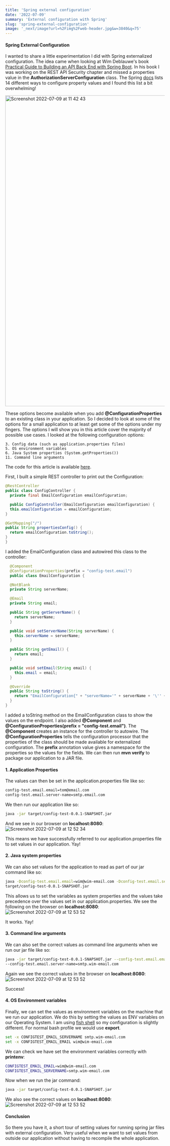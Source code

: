 ```yaml
---
title: 'Spring external configuration'
date: '2022-07-09'
summary: 'External configuration with Spring'
slug: 'spring-external-configuration'
image: '_next/image?url=%2Fimg%2Fweb-header.jpg&w=3840&q=75'
---
```


#### Spring External Configuration
I wanted to share a little experimentation I did with Spring externalized configuration. The idea came when looking at Wim
Deblauwe's book [Practical Guide to Building an API Back End with Spring Boot](https://www.infoq.com/minibooks/spring-boot-building-api-backend).
In his book I was working on the REST API Security chapter and missed a properties value in the **AuthorizationServerConfiguration**
class. The Spring [docs](https://docs.spring.io/spring-boot/docs/current/reference/html/features.html#features.external-config)
lists 14 different ways to configure property values and I found this list a bit overwhelming!

<img width="983" alt="Screenshot 2022-07-09 at 11 42 43"
     src="https://user-images.githubusercontent.com/27693622/178102390-d37a1576-acaa-4478-b22f-ac19f94fa6cc.png">

These options become available when you add **@ConfigurationProperties** to an existing class in your application.
So I decided to look at some of the options for a small application to at least get some of the options under my
fingers.
The options I will show you in this article cover the majority of possible use cases. I looked at the following
configuration
options:
```
3. Config data (such as application.properties files)
5. OS environment variables
6. Java System properties (System.getProperties())
11. Command line arguments
```
The code for this article is available [here](https://github.com/TomSpencerLondon/spring-config-practice).

First, I built a simple REST controller to print out the Configuration:
  ```java
  @RestController
  public class ConfigController {
    private final EmailConfiguration emailConfiguration;

    public ConfigController(EmailConfiguration emailConfiguration) {
    this.emailConfiguration = emailConfiguration;
  }

  @GetMapping("/")
  public String propertiesConfig() {
    return emailConfiguration.toString();
  }
}
```
I added the EmailConfiguration class and autowired this class to the controller:
```java
  @Component
  @ConfigurationProperties(prefix = "config-test.email")
  public class EmailConfiguration {

  @NotBlank
  private String serverName;

  @Email
  private String email;

  public String getServerName() {
    return serverName;
  }

  public void setServerName(String serverName) {
    this.serverName = serverName;
  }

  public String getEmail() {
    return email;
  }

  public void setEmail(String email) {
    this.email = email;
  }

  @Override
  public String toString() {
    return "EmailConfiguration{" + "serverName='" + serverName + '\'' + ", email='" + email + '\'' + '}';
  }
}
```
I added a toString method on the EmailConfiguration class to show the values on the endpoint. I also added
**@Component** and
**@ConfigurationProperties(prefix = "config-test.email")**. The **@Component** creates an instance for the
controller
to autowire.
The **@ConfigurationProperties** tells the configuration processor that the properties of the class should be made
available
for externalized configuration. The **prefix** annotation value gives a namespace for the properties so the values
for
the fields.
We can then run **mvn verify** to package our application to a JAR file.

#### 1. Application Properties
The values can then be set in the application.properties file like so:
```bash
config-test.email.email=tom@email.com
config-test.email.server-name=smtp.email.com
```
We then run our application like so:
```bash
java -jar target/config-test-0.0.1-SNAPSHOT.jar
```
And we see in our browser on **localhost:8080**:
![Screenshot 2022-07-09 at 12 52
34](https://user-images.githubusercontent.com/27693622/178104486-83bee90e-8c9b-4070-a73a-dfed92f049ee.png)

This means we have successfully referred to our application.properties file to set values in our application. Yay!

#### 2. Java system properties
We can also set values for the application to read as part of our jar command like so:
```bash
java -Dconfig-test.email.email=wim@wim-email.com -Dconfig-test.email.server-name=smtp.wim-email.com -jar
target/config-test-0.0.1-SNAPSHOT.jar
```
This allows us to set the variables as system properties and the values take precedence over the values set in our
application.properties.
We see the following on the browser on **localhost:8080**:
![Screenshot 2022-07-09 at 12 53
52](https://user-images.githubusercontent.com/27693622/178104512-1aef3b85-84d9-4474-bd18-c8a925eb942e.png)

It works. Yay!

#### 3. Command line arguments
We can also set the correct values as command line arguments when we run our jar file like so:
```bash
java -jar target/config-test-0.0.1-SNAPSHOT.jar --config-test.email.email=wim@wim-email.com
--config-test.email.server-name=smtp.wim-email.com
```
Again we see the correct values in the browser on **localhost:8080**:
![Screenshot 2022-07-09 at 12 53
52](https://user-images.githubusercontent.com/27693622/178104512-1aef3b85-84d9-4474-bd18-c8a925eb942e.png)

Success!

#### 4. OS Environment variables
Finally, we can set the values as environment variables on the machine that we run our application.
We do this by setting the values as ENV variables on our Operating System. I am using [fish
shell](https://fishshell.com/)
so my configuration is slightly different. For normal bash profile we would use **export**.
```bash
set -x CONFIGTEST_EMAIL_SERVERNAME smtp.wim-email.com
set -x CONFIGTEST_EMAIL_EMAIL wim@wim-email.com
```
We can check we have set the environment variables correctly with **printenv**:
```bash
CONFIGTEST_EMAIL_EMAIL=wim@wim-email.com
CONFIGTEST_EMAIL_SERVERNAME=smtp.wim-email.com
```
Now when we run the jar command:
```bash
java -jar target/config-test-0.0.1-SNAPSHOT.jar
```
We also see the correct values on **localhost:8080**:
![Screenshot 2022-07-09 at 12 53
52](https://user-images.githubusercontent.com/27693622/178104512-1aef3b85-84d9-4474-bd18-c8a925eb942e.png)

#### Conclusion
So there you have it, a short tour of setting values for running spring jar files with external configuration.
Very useful when we want to set values from outside our application without having to recompile the whole
application.

